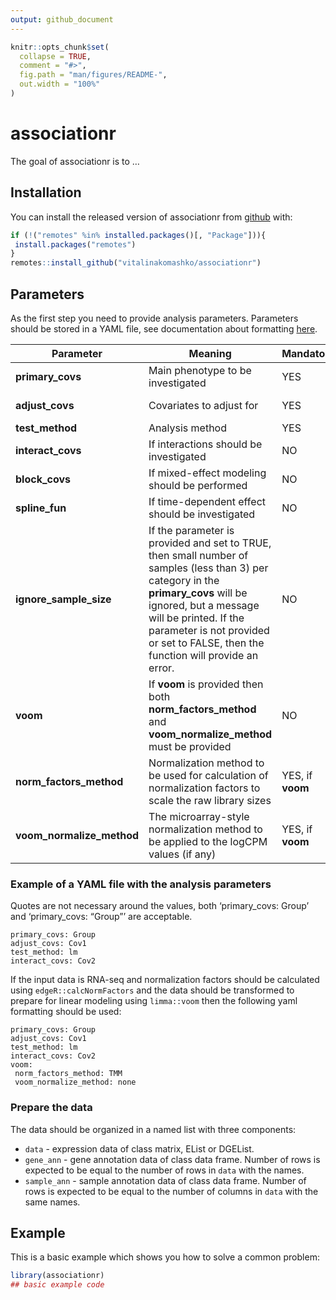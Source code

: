 ```yaml
---
output: github_document
---
```


<!-- README.md is generated from README.Rmd. Please edit that file -->

```r
knitr::opts_chunk$set(
  collapse = TRUE,
  comment = "#>",
  fig.path = "man/figures/README-",
  out.width = "100%"
)
```
# associationr

<!-- badges: start -->
<!-- badges: end -->

The goal of associationr is to ...

## Installation

You can install the released version of associationr from [github](https://github.com/vitalinakomashko/associationr) with:

``` r
if (!("remotes" %in% installed.packages()[, "Package"])){
 install.packages("remotes")
}
remotes::install_github("vitalinakomashko/associationr")
```


## Parameters

As the first step you need to provide analysis parameters. Parameters should be
stored in a YAML file, see documentation about formatting [here](https://en.wikipedia.org/wiki/YAML).

Parameter | Meaning | Mandatory? | Values
----------|---------|-------------|-------
**primary_covs** | Main phenotype to be investigated |  YES | Column name in the sample annotation data frame
**adjust_covs** | Covariates to adjust for | YES | Column name in the sample annotation data frame
**test_method** | Analysis method | YES | "limma" or "lm"
**interact_covs** |  If interactions should be investigated | NO | 
**block_covs** | If mixed-effect modeling should be performed | NO
**spline_fun** | If time-dependent effect should be investigated | NO | 
**ignore_sample_size** | If the parameter is provided and set to TRUE, then small number of samples (less than 3) per category in the **primary_covs** will be ignored, but a message will be printed. If the parameter is not provided or set to FALSE, then the function will provide an error.| NO | TRUE, FALSE or don't provide
**voom** | If **voom** is provided then both **norm_factors_method** and **voom_normalize_method** must be provided | NO |  
**norm_factors_method** | Normalization method to be used for calculation of normalization factors to scale the raw library sizes| YES, if **voom** | "TMM", "TMMwsp", "RLE", "upperquartile", "none". See [edgeR::calcNormFactors](https://bioconductor.org/packages/release/bioc/html/edgeR.html) for documentation (v. 3.26.5).
**voom_normalize_method** | The microarray-style normalization method to be applied to the logCPM values (if any) | YES, if **voom** | "none", "scale", "quantile" or "cyclicloess". See [limma::voom](http://bioconductor.org/packages/release/bioc/html/limma.html) and [limma::normalizeBetweenArrays](http://bioconductor.org/packages/release/bioc/html/limma.html).

### Example of a YAML file with the analysis parameters

Quotes are not necessary around the values, both 'primary_covs: Group' and
'primary_covs: "Group"' are acceptable. 

```
primary_covs: Group
adjust_covs: Cov1
test_method: lm
interact_covs: Cov2
```
If the input data is RNA-seq and normalization factors should be calculated using
`edgeR::calcNormFactors` and the data should be transformed to prepare for linear
modeling using `limma::voom` then the following yaml formatting should be used: 

```
primary_covs: Group
adjust_covs: Cov1
test_method: lm
interact_covs: Cov2
voom:
 norm_factors_method: TMM
 voom_normalize_method: none
```

### Prepare the data

The data should be organized in a named list with three components:

- `data` - expression data of class matrix, EList or DGEList.
- `gene_ann` - gene annotation data of class data frame. Number of rows is 
expected to be equal to the number of rows in `data` with the names.
- `sample_ann` - sample annotation data of class data frame. Number of rows is
expected to be equal to the number of columns in `data` with the same names.



## Example

This is a basic example which shows you how to solve a common problem:

```r
library(associationr)
## basic example code
```

